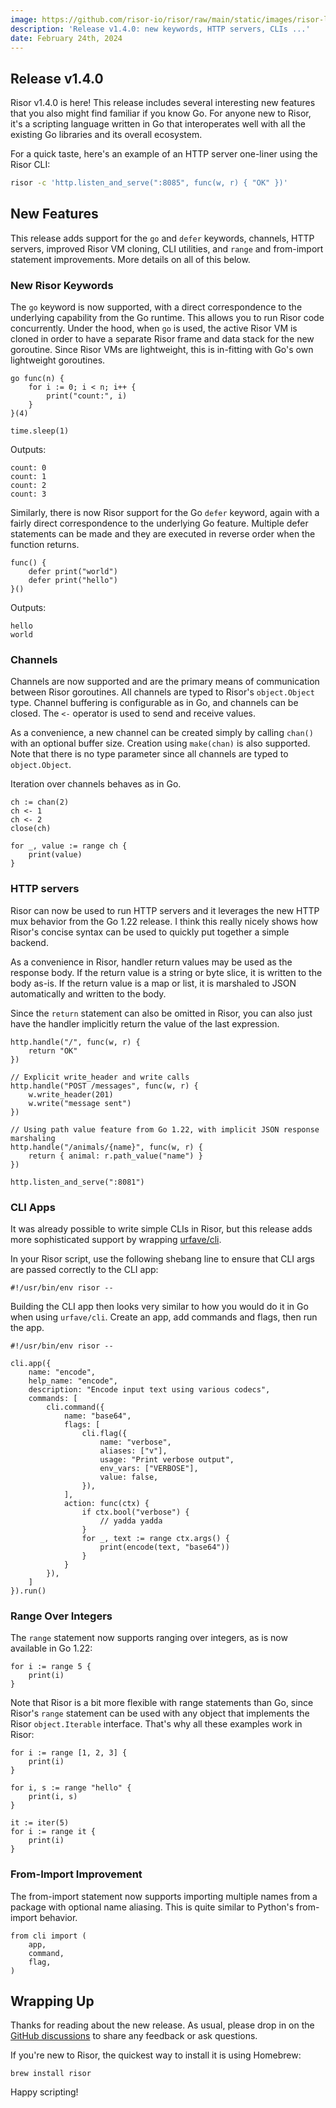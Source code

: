 ```yaml
---
image: https://github.com/risor-io/risor/raw/main/static/images/risor-logo-nopad.png
description: 'Release v1.4.0: new keywords, HTTP servers, CLIs ...'
date: February 24th, 2024
---
```


## Release v1.4.0

Risor v1.4.0 is here! This release includes several interesting new features
that you also might find familiar if you know Go. For anyone new to Risor, it's
a scripting language written in Go that interoperates well with all the existing
Go libraries and its overall ecosystem.

For a quick taste, here's an example of an HTTP server one-liner using the Risor CLI:

```bash copy
risor -c 'http.listen_and_serve(":8085", func(w, r) { "OK" })'
```

## New Features

This release adds support for the `go` and `defer` keywords, channels, HTTP
servers, improved Risor VM cloning, CLI utilities, and `range` and from-import
statement improvements. More details on all of this below.

### New Risor Keywords

The `go` keyword is now supported, with a direct correspondence to the underlying
capability from the Go runtime. This allows you to run Risor code concurrently.
Under the hood, when `go` is used, the active Risor VM is cloned in order to
have a separate Risor frame and data stack for the new goroutine. Since Risor
VMs are lightweight, this is in-fitting with Go's own lightweight goroutines.

```risor
go func(n) {
    for i := 0; i < n; i++ {
        print("count:", i)
    }
}(4)

time.sleep(1)
```

Outputs:

```
count: 0
count: 1
count: 2
count: 3
```

Similarly, there is now Risor support for the Go `defer` keyword, again with a
fairly direct correspondence to the underlying Go feature. Multiple defer
statements can be made and they are executed in reverse order when the function
returns.

```risor
func() {
    defer print("world")
    defer print("hello")
}()
```

Outputs:

```
hello
world
```

### Channels

Channels are now supported and are the primary means of communication between
Risor goroutines. All channels are typed to Risor's `object.Object` type.
Channel buffering is configurable as in Go, and channels can be closed. The
`<-` operator is used to send and receive values.

As a convenience, a new channel can be created simply by calling `chan()` with
an optional buffer size. Creation using `make(chan)` is also supported. Note that
there is no type parameter since all channels are typed to `object.Object`.

Iteration over channels behaves as in Go.

```risor
ch := chan(2)
ch <- 1
ch <- 2
close(ch)

for _, value := range ch {
    print(value)
}
```

### HTTP servers

Risor can now be used to run HTTP servers and it leverages the new HTTP mux
behavior from the Go 1.22 release. I think this really nicely shows how Risor's
concise syntax can be used to quickly put together a simple backend.

As a convenience in Risor, handler return values may be used as the response
body. If the return value is a string or byte slice, it is written to the body
as-is. If the return value is a map or list, it is marshaled to JSON automatically
and written to the body.

Since the `return` statement can also be omitted in Risor, you can also just
have the handler implicitly return the value of the last expression.

```risor
http.handle("/", func(w, r) {
    return "OK"
})

// Explicit write_header and write calls
http.handle("POST /messages", func(w, r) {
    w.write_header(201)
    w.write("message sent")
})

// Using path value feature from Go 1.22, with implicit JSON response marshaling
http.handle("/animals/{name}", func(w, r) {
    return { animal: r.path_value("name") }
})

http.listen_and_serve(":8081")
```

### CLI Apps

It was already possible to write simple CLIs in Risor, but this release adds
more sophisticated support by wrapping [urfave/cli](https://github.com/urfave/cli).

In your Risor script, use the following shebang line to ensure that CLI args are
passed correctly to the CLI app:

```
#!/usr/bin/env risor --
```

Building the CLI app then looks very similar to how you would do it in Go when
using `urfave/cli`. Create an app, add commands and flags, then run the app.

```risor
#!/usr/bin/env risor --

cli.app({
    name: "encode",
    help_name: "encode",
    description: "Encode input text using various codecs",
    commands: [
        cli.command({
            name: "base64",
            flags: [
                cli.flag({
                    name: "verbose",
                    aliases: ["v"],
                    usage: "Print verbose output",
                    env_vars: ["VERBOSE"],
                    value: false,
                }),
            ],
            action: func(ctx) {
                if ctx.bool("verbose") {
                    // yadda yadda
                }
                for _, text := range ctx.args() {
                    print(encode(text, "base64"))
                }
            }
        }),
    ]
}).run()
```

### Range Over Integers

The `range` statement now supports ranging over integers, as is now available in
Go 1.22:

```risor
for i := range 5 {
    print(i)
}
```

Note that Risor is a bit more flexible with range statements than Go, since
Risor's `range` statement can be used with any object that implements the
Risor `object.Iterable` interface. That's why all these examples work in Risor:

```risor
for i := range [1, 2, 3] {
    print(i)
}

for i, s := range "hello" {
    print(i, s)
}

it := iter(5)
for i := range it {
    print(i)
}
```

### From-Import Improvement

The from-import statement now supports importing multiple names from a package
with optional name aliasing. This is quite similar to Python's from-import behavior.

```risor
from cli import (
    app,
    command,
    flag,
)
```

## Wrapping Up

Thanks for reading about the new release. As usual, please drop in on the
[GitHub discussions](https://github.com/risor-io/risor/discussions) to share
any feedback or ask questions.

If you're new to Risor, the quickest way to install it is using Homebrew:

```
brew install risor
```

Happy scripting!
